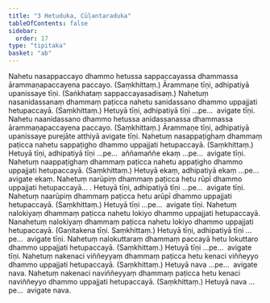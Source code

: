 ```yaml
---
title: "3 Hetuduka, Cūḷantaraduka"
tableOfContents: false
sidebar:
  order: 17
type: "tipitaka"
basket: "ab"
---
```



<DynamicBreadcrumb />

<Division number="8">

<Paragraph number="20">
Nahetu nasappaccayo dhammo hetussa sappaccayassa dhammassa ārammaṇapaccayena paccayo. (Saṃkhittaṃ.)
</Paragraph>

<Paragraph number="21">
Ārammaṇe tīṇi, adhipatiyā upanissaye tīṇi. (Saṅkhataṃ sappaccayasadisaṃ.)
</Paragraph>

</Division>
<Division number="9">

<Paragraph number="22">
Nahetuṃ nasanidassanaṃ dhammaṃ paṭicca nahetu sanidassano dhammo uppajjati hetupaccayā. (Saṃkhittaṃ.) Hetuyā tīṇi, adhipatiyā tīṇi …pe…  avigate tīṇi.
</Paragraph>

<Paragraph number="23">
Nahetu naanidassano dhammo hetussa anidassanassa dhammassa ārammaṇapaccayena paccayo. (Saṃkhittaṃ.) Ārammaṇe tīṇi, adhipatiyā upanissaye purejāte atthiyā avigate tīṇi.
</Paragraph>

</Division>
<Division number="10">

<Paragraph number="24">
Nahetuṃ nasappaṭighaṃ dhammaṃ paṭicca nahetu sappaṭigho dhammo uppajjati hetupaccayā. (Saṃkhittaṃ.) Hetuyā tīṇi, adhipatiyā tīṇi …pe…  aññamaññe ekaṃ …pe…  avigate tīṇi.
</Paragraph>

<Paragraph number="25">
Nahetuṃ naappaṭighaṃ dhammaṃ paṭicca nahetu appaṭigho dhammo uppajjati hetupaccayā. (Saṃkhittaṃ.) Hetuyā ekaṃ, adhipatiyā ekaṃ …pe…  avigate ekaṃ.
</Paragraph>

</Division>
<Division number="11">

<Paragraph number="26">
Nahetuṃ narūpiṃ dhammaṃ paṭicca hetu rūpī dhammo uppajjati hetupaccayā… . Hetuyā tīṇi, adhipatiyā tīṇi …pe…  avigate tīṇi.
</Paragraph>

<Paragraph number="27">
Nahetuṃ naarūpiṃ dhammaṃ paṭicca hetu arūpī dhammo uppajjati hetupaccayā. (Saṃkhittaṃ.) Hetuyā tīṇi …pe…  avigate tīṇi.
</Paragraph>

</Division>
<Division number="12">

<Paragraph number="28">
Nahetuṃ nalokiyaṃ dhammaṃ paṭicca nahetu lokiyo dhammo uppajjati hetupaccayā. Nanahetuṃ nalokiyaṃ dhammaṃ paṭicca nahetu lokiyo dhammo uppajjati hetupaccayā. (Gaṇitakena tīṇi. Saṃkhittaṃ.) Hetuyā tīṇi, adhipatiyā tīṇi …pe…  avigate tīṇi.
</Paragraph>

<Paragraph number="29">
Nahetuṃ nalokuttaraṃ dhammaṃ paccayā hetu lokuttaro dhammo uppajjati hetupaccayā. (Saṃkhittaṃ.) Hetuyā tīṇi …pe…  avigate tīṇi.
</Paragraph>

</Division>
<Division number="13">

<Paragraph number="30">
Nahetuṃ nakenaci viññeyyaṃ dhammaṃ paṭicca hetu kenaci viññeyyo dhammo uppajjati hetupaccayā. (Saṃkhittaṃ.) Hetuyā nava …pe…  avigate nava.
</Paragraph>

<Paragraph number="31">
Nahetuṃ nakenaci naviññeyyaṃ dhammaṃ paṭicca hetu kenaci naviññeyyo dhammo uppajjati hetupaccayā. (Saṃkhittaṃ.) Hetuyā nava …pe…  avigate nava.
</Paragraph>
</Division>